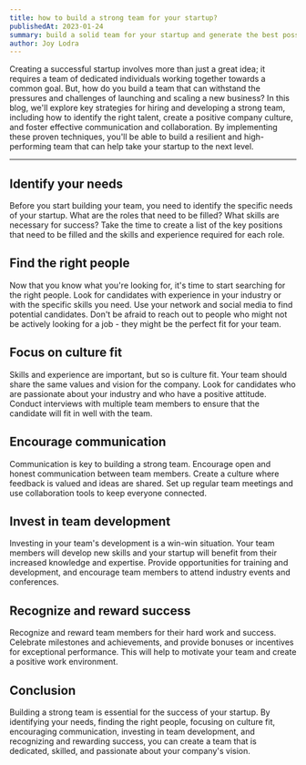 ```yaml
---
title: how to build a strong team for your startup?
publishedAt: 2023-01-24
summary: build a solid team for your startup and generate the best possible output
author: Joy Lodra
---
```


Creating a successful startup involves more than just a great idea; it requires a team of dedicated individuals
working together towards a common goal. But, how do you build a team that can withstand the pressures and challenges
of launching and scaling a new business? In this blog, we'll explore key strategies for hiring and developing a strong team,
including how to identify the right talent, create a positive company culture, and foster effective communication and collaboration.
By implementing these proven techniques, you'll be able to build a resilient and high-performing team that can help take your startup
to the next level.

---

## Identify your needs

Before you start building your team, you need to identify the specific needs of your startup. What are the
roles that need to be filled? What skills are necessary for success? Take the time to create a list of the key
positions that need to be filled and the skills and experience required for each role.

## Find the right people

Now that you know what you're looking for, it's time to start searching for the right people. Look for candidates
with experience in your industry or with the specific skills you need. Use your network and social media to find
potential candidates. Don't be afraid to reach out to people who might not be actively looking for a job - they might
be the perfect fit for your team.

## Focus on culture fit

Skills and experience are important, but so is culture fit. Your team should share the same values and vision for
the company. Look for candidates who are passionate about your industry and who have a positive attitude. Conduct
interviews with multiple team members to ensure that the candidate will fit in well with the team.

## Encourage communication

Communication is key to building a strong team. Encourage open and honest communication between team members.
Create a culture where feedback is valued and ideas are shared. Set up regular team meetings and use collaboration
tools to keep everyone connected.

## Invest in team development

Investing in your team's development is a win-win situation. Your team members will develop new skills and your startup
will benefit from their increased knowledge and expertise. Provide opportunities for training and development, and
encourage team members to attend industry events and conferences.

## Recognize and reward success

Recognize and reward team members for their hard work and success. Celebrate milestones and achievements, and provide bonuses
or incentives for exceptional performance. This will help to motivate your team and create a positive work environment.

## Conclusion

Building a strong team is essential for the success of your startup. By identifying your needs, finding the right people,
focusing on culture fit, encouraging communication, investing in team development, and recognizing and rewarding success,
you can create a team that is dedicated, skilled, and passionate about your company's vision.
